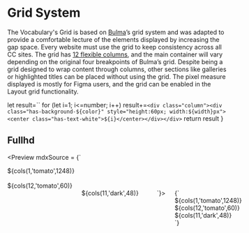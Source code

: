
<Meta title="Layouts/Grid" />

# Grid System

The Vocabulary's Grid is based on [Bulma](https://bulma.io)’s grid system and was adapted to provide a comfortable lecture of the elements displayed by increasing the gap space. Every website must use the grid to keep consistency across all CC sites.
The grid has [12 flexible columns](https://bulma.io/documentation/columns/sizes/#12-columns-system), and the main container will vary depending on the original four breakpoints of Bulma’s grid. Despite being a grid designed to wrap content through columns, other sections like galleries or highlighted titles can be placed without using the grid.
The pixel measure displayed is mostly for Figma users, and the grid can be enabled in the Layout grid functionality.

  let result=``
  for (let i=1; i<=number; i++)
  result+=`<div class="column"><div class="has-background-${color}" style="height:60px; width:${width}px"><center class="has-text-white">${i}</center></div></div>`
  return result
}

## Fullhd

<Preview mdxSource = {`
<div style="width: 1248px;">
  <div class="container columns">
    ${cols(1,'tomato',1248)}
  </div>
  <br>
  <div class="container columns is-6">
      ${cols(12,'tomato',60)}
  <div>
  <br>
  <div class="container columns is-6">
      ${cols(11,'dark',48)}
  <div>
</div>
  `}>
  <Story name="Fullhd" parameters={{
    design: figmaConfig('3990%3A1666')
  }}>{`
  <div style="width: 1248px;">
  <div class="columns">
  ${cols(1,'tomato',1248)}
  </div>
  <div class="columns is-8">
  ${cols(12,'tomato',60)}
  </div>
  <div class="columns is-8">
  ${cols(11,'dark',48)}
  </div>
  </div>
  `}</Story>
</Preview>

## Desktop

<Preview mdxSource = {`
<div style="width: 952px;">
  <div class="container columns">
    ${cols(1,'tomato',952)}
  </div>
  <br>
  <div class="container columns is-8">
      ${cols(12,'tomato',50)}
  <div>
  <br>
  <div class="container columns is-8">
      ${cols(11,'dark',32)}
  <div>
</div>
  `}>
  <Story name="Desktop" parameters={{
    design: figmaConfig('3990%3A1666')
  }}>{`
  <div style="width: 952px;">
  <div class="columns" >
  ${cols(1,'tomato',952)}
  </div>
  <div class="columns is-8">
  ${cols(12,'tomato',50)}
  </div>
  <div class="columns is-8">
  ${cols(11,'dark',32)}
  </div>
  </div>
  `}</Story>
</Preview>

## Tablet

<Preview mdxSource = {`
<div style="width: 736px;">
  <div class="columns">
    ${cols(1,'tomato',736)}
  </div>
  <br>
  <div class="columns is-8">
      ${cols(12,'tomato',32)}
  <div>
  <br>
  <div class="columns is-8">
      ${cols(11,'dark',32)}
  <div>
</div>
  `}>
  <Story name="Tablet" parameters={{
    design: figmaConfig('3990%3A1666')
  }}>{`
  <div style="width: 736px;">
  <div class="columns">
  ${cols(1,'tomato',736)}
  </div>
  <div class="columns is-8">
  ${cols(12,'tomato',32)}
  </div>
  <div class="columns is-8">
  ${cols(11,'dark',32)}
  </div>
  </div>
  `}</Story>
</Preview>

## Mobile

<Preview mdxSource = {`
<div style="width: 276px;">
  <div class="columns">
    ${cols(1,'tomato',276)}
  </div>
  <br>
  <div class="columns is-8">
      ${cols(4,'tomato',45)}
  <div>
  <br>
  <div class="columns is-8">
      ${cols(3,'dark',32)}
  <div>
</div>
  `}>
  <Story name="Mobile" parameters={{
    design: figmaConfig('3990%3A1666')
  }}>{`
  <div style="width: 276px;">
  <div class="columns">
  ${cols(1,'tomato',276)}
  </div>
  <div class="columns is-8">
  ${cols(4,'tomato',45)}
  </div>
  <div class="columns is-8">
  ${cols(3,'dark',32)}
  </div>
  </div>
  `}</Story>
</Preview>

[Bulma](https://bulma.io) also offers further customisation with respect to the column widths. If you prefer, bulma column width classes such as `is-three-quarters` can also be explicitly applied to any individual column. This would then force the column to occupy three-fourths of the total container width, which by default spaces out equally. Bulma also offers provisions to modify the size, responsiveness, nesting, gap and other customised variants.

Head over to the [bulma documentation](https://bulma.io/documentation/columns/sizes/) to learn more.
